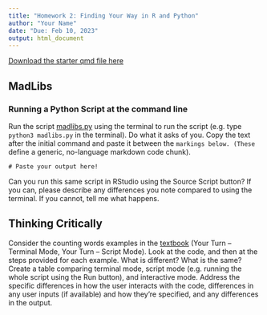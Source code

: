 ```yaml
---
title: "Homework 2: Finding Your Way in R and Python"
author: "Your Name"
date: "Due: Feb 10, 2023"
output: html_document
---
```


[Download the starter qmd file here](https://raw.githubusercontent.com/srvanderplas/unl-stat151/main/homework/02-finding-your-way.qmd)

## MadLibs
### Running a Python Script at the command line

Run the script [madlibs.py](https://raw.githubusercontent.com/srvanderplas/stat151-homework/main/madlibs.py) using the terminal to run the script (e.g. type `python3 madlibs.py` in the terminal). Do what it asks of you. Copy the text after the initial command and paste it between the ``` markings below. (These ``` define a generic, no-language markdown code chunk). 

```
# Paste your output here!
```

Can you run this same script in RStudio using the Source Script button? 
If you can, please describe any differences you note compared to using the terminal. 
If you cannot, tell me what happens.


## Thinking Critically

Consider the counting words examples in the [textbook](https://srvanderplas.github.io/stat-computing-r-python/part-tools/03-scripts-notebooks.html#a-short-history-of-talking-to-computers) (Your Turn -- Terminal Mode, Your Turn -- Script Mode). Look at the code, and then at the steps provided for each example. What is different? What is the same? Create a table comparing terminal mode, script mode (e.g. running the whole script using the Run button), and interactive mode. Address the specific differences in how the user interacts with the code, differences in any user inputs (if available) and how they're specified, and any differences in the output.




